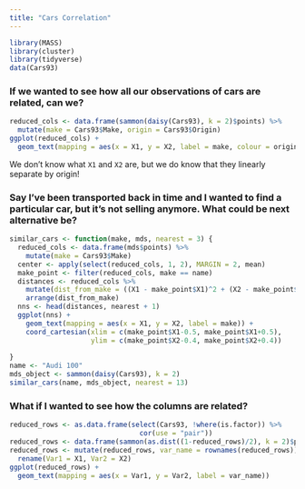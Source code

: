 ---
title: "Cars Correlation"
---

```{r message = FALSE}
library(MASS)
library(cluster)
library(tidyverse)
data(Cars93)
```

### If we wanted to see how all our observations of cars are related, can we? 

```{r fig.align = "center", fig.height = 5, fig.width = 8, message = FALSE}
reduced_cols <- data.frame(sammon(daisy(Cars93), k = 2)$points) %>%
  mutate(make = Cars93$Make, origin = Cars93$Origin)
ggplot(reduced_cols) + 
  geom_text(mapping = aes(x = X1, y = X2, label = make, colour = origin)) 
```

We don't know what `X1` and `X2` are, but we do know that they linearly separate by origin!

### Say I've been transported back in time and I wanted to find a particular car, but it's not selling anymore. What could be next alternative be? 

```{r fig.align = "center", fig.height = 5, fig.width = 7, message = FALSE}
similar_cars <- function(make, mds, nearest = 3) {
  reduced_cols <- data.frame(mds$points) %>%
    mutate(make = Cars93$Make)
  center <- apply(select(reduced_cols, 1, 2), MARGIN = 2, mean)
  make_point <- filter(reduced_cols, make == name)
  distances <- reduced_cols %>% 
    mutate(dist_from_make = ((X1 - make_point$X1)^2 + (X2 - make_point$X2)^2)) %>%
    arrange(dist_from_make)
  nns <- head(distances, nearest + 1)
  ggplot(nns) + 
    geom_text(mapping = aes(x = X1, y = X2, label = make)) + 
    coord_cartesian(xlim = c(make_point$X1-0.5, make_point$X1+0.5),
                    ylim = c(make_point$X2-0.4, make_point$X2+0.4))
  
}
name <- "Audi 100"
mds_object <- sammon(daisy(Cars93), k = 2)
similar_cars(name, mds_object, nearest = 13)
```

### What if I wanted to see how the columns are related? 

```{r fig.align = "center", fig.height = 5, fig.width = 8, message = FALSE}
reduced_rows <- as.data.frame(select(Cars93, !where(is.factor)) %>%
                                cor(use = "pair"))
reduced_rows <- data.frame(sammon(as.dist((1-reduced_rows)/2), k = 2)$points)
reduced_rows <- mutate(reduced_rows, var_name = rownames(reduced_rows)) %>%
  rename(Var1 = X1, Var2 = X2)
ggplot(reduced_rows) +
  geom_text(mapping = aes(x = Var1, y = Var2, label = var_name))
```




